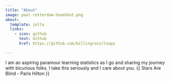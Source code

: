 ```yaml
---
title: "About"
image: paul-rotterdam-headshot.png
about:
  template: jolla
  links:
    - icon: github
      text: Github
      href: https://github.com/billingross/loopy

---
```


I am an aspiring paramour learning statistics as I go and sharing my journey with bicurious folks. I take this seriously and I care about you. {{ Stars Are Blind - Paris Hilton }}
